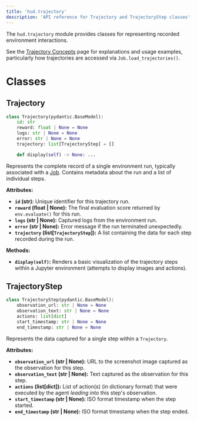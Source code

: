 ```yaml
---
title: 'hud.trajectory'
description: 'API reference for Trajectory and TrajectoryStep classes'
---
```


The `hud.trajectory` module provides classes for representing recorded environment interactions.

See the [Trajectory Concepts](/concepts/trajectory) page for explanations and usage examples, particularly how trajectories are accessed via `Job.load_trajectories()`.

# Classes

## Trajectory

```python
class Trajectory(pydantic.BaseModel):
    id: str
    reward: float | None = None
    logs: str | None = None
    error: str | None = None
    trajectory: list[TrajectoryStep] = []

    def display(self) -> None: ...
```

Represents the complete record of a single environment run, typically associated with a [Job](/concepts/job). Contains metadata about the run and a list of individual steps.

**Attributes:**

*   **`id` (str):** Unique identifier for this trajectory run.
*   **`reward` (float | None):** The final evaluation score returned by `env.evaluate()` for this run.
*   **`logs` (str | None):** Captured logs from the environment run.
*   **`error` (str | None):** Error message if the run terminated unexpectedly.
*   **`trajectory` (list[`TrajectoryStep`]):** A list containing the data for each step recorded during the run.

**Methods:**

*   **`display(self)`:** Renders a basic visualization of the trajectory steps within a Jupyter environment (attempts to display images and actions).

## TrajectoryStep

```python
class TrajectoryStep(pydantic.BaseModel):
    observation_url: str | None = None
    observation_text: str | None = None
    actions: list[dict]
    start_timestamp: str | None = None
    end_timestamp: str | None = None
```

Represents the data captured for a single step within a `Trajectory`.

**Attributes:**

*   **`observation_url` (str | None):** URL to the screenshot image captured as the observation for this step.
*   **`observation_text` (str | None):** Text captured as the observation for this step.
*   **`actions` (list[dict]):** List of action(s) (in dictionary format) that were executed by the agent *leading into* this step's observation.
*   **`start_timestamp` (str | None):** ISO format timestamp when the step started.
*   **`end_timestamp` (str | None):** ISO format timestamp when the step ended.
